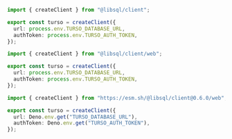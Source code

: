 <CodeGroup>

```ts Node.js
import { createClient } from "@libsql/client";

export const turso = createClient({
  url: process.env.TURSO_DATABASE_URL,
  authToken: process.env.TURSO_AUTH_TOKEN,
});
```

```ts Edge Runtimes
import { createClient } from "@libsql/client/web";

export const turso = createClient({
  url: process.env.TURSO_DATABASE_URL,
  authToken: process.env.TURSO_AUTH_TOKEN,
});
```

```ts Deno
import { createClient } from "https://esm.sh/@libsql/client@0.6.0/web";

export const turso = createClient({
  url: Deno.env.get("TURSO_DATABASE_URL"),
  authToken: Deno.env.get("TURSO_AUTH_TOKEN"),
});
```

</CodeGroup>
